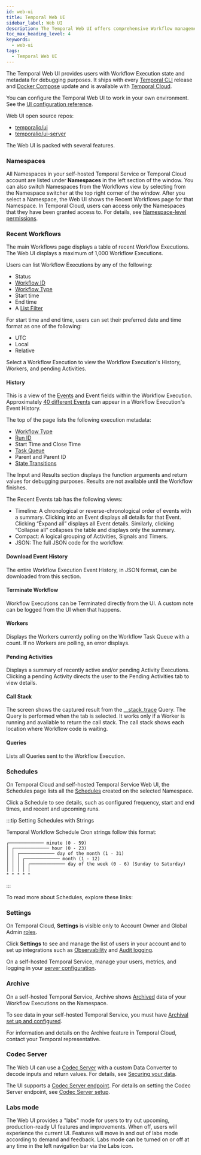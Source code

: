 ```yaml
---
id: web-ui
title: Temporal Web UI
sidebar_label: Web UI
description: The Temporal Web UI offers comprehensive Workflow management, debugging tools, and metadata access.
toc_max_heading_level: 4
keywords:
  - web-ui
tags:
  - Temporal Web UI
---
```



The Temporal Web UI provides users with Workflow Execution state and metadata for debugging purposes.
It ships with every [Temporal CLI](/cli) release and [Docker Compose](https://github.com/temporalio/docker-compose) update and is available with [Temporal Cloud](/cloud).

You can configure the Temporal Web UI to work in your own environment.
See the [UI configuration reference](/references/web-ui-configuration).

Web UI open source repos:

- [temporalio/ui](https://github.com/temporalio/ui)
- [temporalio/ui-server](https://github.com/temporalio/ui-server)

The Web UI is packed with several features.

### Namespaces

All Namespaces in your self-hosted Temporal Service or Temporal Cloud account are listed under **Namespaces** in the left section of the window.
You can also switch Namespaces from the Workflows view by selecting from the Namespace switcher at the top right corner of the window.
After you select a Namespace, the Web UI shows the Recent Workflows page for that Namespace.
In Temporal Cloud, users can access only the Namespaces that they have been granted access to.
For details, see [Namespace-level permissions](/cloud/users#namespace-level-permissions).

### Recent Workflows

The main Workflows page displays a table of recent Workflow Executions.
The Web UI displays a maximum of 1,000 Workflow Executions.

Users can list Workflow Executions by any of the following:

- Status
- [Workflow ID](/workflows#workflow-id)
- [Workflow Type](/workflows#workflow-type)
- Start time
- End time
- A [List Filter](/list-filter)

For start time and end time, users can set their preferred date and time format as one of the following:

- UTC
- Local
- Relative

Select a Workflow Execution to view the Workflow Execution's History, Workers, and pending Activities.

#### History

This is a view of the [Events](/workflows#event) and Event fields within the Workflow Execution.
Approximately [40 different Events](/references/events) can appear in a Workflow Execution's Event History.

The top of the page lists the following execution metadata:

- [Workflow Type](/workflows#workflow-type)
- [Run ID](/workflows#run-id)
- Start Time and Close Time
- [Task Queue](/task-queue)
- Parent and Parent ID
- [State Transitions](/workflows#state-transition)

The Input and Results section displays the function arguments and return values for debugging purposes.
Results are not available until the Workflow finishes.

The Recent Events tab has the following views:

- Timeline: A chronological or reverse-chronological order of events with a summary.
  Clicking into an Event displays all details for that Event.
  Clicking “Expand all” displays all Event details.
  Similarly, clicking “Collapse all” collapses the table and displays only the summary.
- Compact: A logical grouping of Activities, Signals and Timers.
- JSON: The full JSON code for the workflow.

#### Download Event History

The entire Workflow Execution Event History, in JSON format, can be downloaded from this section.

#### Terminate Workflow

Workflow Executions can be Terminated directly from the UI.
A custom note can be logged from the UI when that happens.

#### Workers

Displays the Workers currently polling on the Workflow Task Queue with a count.
If no Workers are polling, an error displays.

#### Pending Activities

Displays a summary of recently active and/or pending Activity Executions.
Clicking a pending Activity directs the user to the Pending Activities tab to view details.

#### Call Stack

The screen shows the captured result from the [\_\_stack_trace](/sending-messages#stack-trace-query) Query.
The Query is performed when the tab is selected.
It works only if a Worker is running and available to return the call stack. The call stack shows each location where Workflow code is waiting.

#### Queries

Lists all Queries sent to the Workflow Execution.

### Schedules

On Temporal Cloud and self-hosted Temporal Service Web UI, the Schedules page lists all the [Schedules](/workflows#schedule) created on the selected Namespace.

Click a Schedule to see details, such as configured frequency, start and end times, and recent and upcoming runs.

:::tip Setting Schedules with Strings

Temporal Workflow Schedule Cron strings follow this format:

```
┌───────────── minute (0 - 59)
│ ┌───────────── hour (0 - 23)
│ │ ┌───────────── day of the month (1 - 31)
│ │ │ ┌───────────── month (1 - 12)
│ │ │ │ ┌───────────── day of the week (0 - 6) (Sunday to Saturday)
│ │ │ │ │
* * * * *
```

:::

To read more about Schedules, explore these links:

<RelatedReadContainer>
    <RelatedReadItem path="/develop/go/schedules" text="Schedules using the Go SDK" archetype="feature-guide" />
    <RelatedReadItem path="/develop/java/schedules" text="Schedules using the Java SDK" archetype="feature-guide" />
    <RelatedReadItem path="/develop/php/schedules" text="Schedules using the PHP SDK" archetype="feature-guide" />
    <RelatedReadItem path="/develop/python/schedules" text="Schedules using the Python SDK" archetype="feature-guide" />
    <RelatedReadItem path="/develop/typescript/schedules" text="Schedules using the TypeScript SDK" archetype="feature-guide" />
    <RelatedReadItem path="/develop/dotnet/schedules" text="Schedules using the .NET SDK" archetype="feature-guide" />
</RelatedReadContainer>

### Settings

On Temporal Cloud, **Settings** is visible only to Account Owner and Global Admin [roles](/cloud/users#account-level-roles).

Click **Settings** to see and manage the list of users in your account and to set up integrations such as [Observability](/cloud/metrics) and [Audit logging](/cloud/audit-logging).

On a self-hosted Temporal Service, manage your users, metrics, and logging in your [server configuration](/references/configuration).

### Archive

On a self-hosted Temporal Service, Archive shows [Archived](/clusters#archival) data of your Workflow Executions on the Namespace.

To see data in your self-hosted Temporal Service, you must have [Archival set up and configured](/self-hosted-guide/archival).

For information and details on the Archive feature in Temporal Cloud, contact your Temporal representative.

### Codec Server

The Web UI can use a [Codec Server](/dataconversion#codec-server) with a custom Data Converter to decode inputs and return values.
For details, see [Securing your data](/production-deployment/data-encryption).

The UI supports a [Codec Server endpoint](/production-deployment/data-encryption#web-ui).
For details on setting the Codec Server endpoint, see [Codec Server setup](/production-deployment/data-encryption#codec-server-setup).

### Labs mode

The Web UI provides a "labs" mode for users to try out upcoming, production-ready UI features and improvements.
When off, users will experience the current UI.
Features will move in and out of labs mode according to demand and feedback.
Labs mode can be turned on or off at any time in the left navigation bar via the Labs icon.
